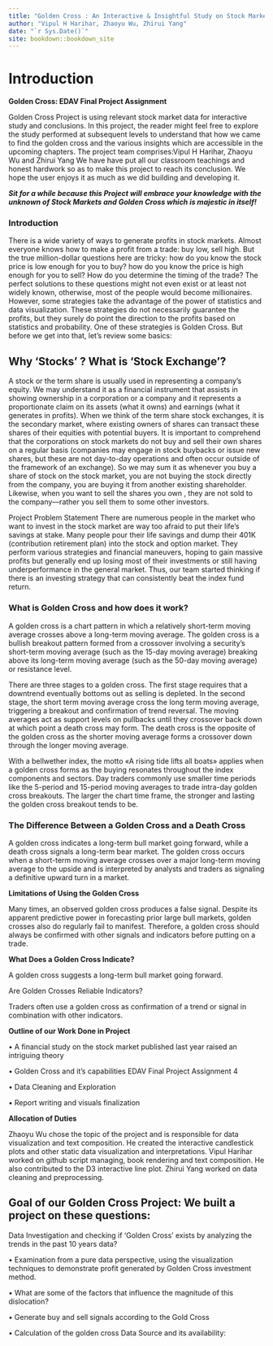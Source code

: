 ```yaml
--- 
title: "Golden Cross : An Interactive & Insightful Study on Stock Market"
author: "Vipul H Harihar, Zhaoyu Wu, Zhirui Yang"
date: "`r Sys.Date()`"
site: bookdown::bookdown_site
---
```


# Introduction

**Golden Cross: EDAV Final Project Assignment**

Golden Cross Project is using relevant stock market data for interactive study and conclusions. In this project, the reader might feel free to explore the study performed at subsequent levels to understand that how we came to find the golden cross and the various insights which are accessible in the upcoming chapters. The project team comprises:Vipul H Harihar, Zhaoyu Wu and Zhirui Yang 
We have have put all our classroom teachings and honest hardwork so as to make this project to reach its conclusion. We hope the user enjoys it as much as we did building and developing it. 

***Sit for a while because this Project will embrace your knowledge with the unknown of Stock Markets and Golden Cross which is majestic in itself!***

### Introduction

There is a wide variety of ways to generate profits in stock markets. Almost everyone knows how to make a profit from a trade: buy low, sell high. But the true million-dollar questions here are tricky: how do you know the stock price is low enough for you to buy? how do you know the price is high enough for you to sell? How do you determine the timing of the trade? The perfect solutions to these questions might not even exist or at least not widely known, otherwise, most of the people would become millionaires. However, some strategies take the advantage of the power of statistics and data visualization. These strategies do not necessarily guarantee the profits, but they surely do point the direction to the profits based on statistics and probability. One of these strategies is Golden Cross. But before we get into that, let's review some basics:

## Why ‘Stocks’ ? What is ‘Stock Exchange’? 
A stock or the term share is usually used in representing a company's equity. We may understand it as a financial instrument that assists in showing ownership in a corporation or a company and it represents a proportionate claim on its assets (what it owns) and earnings (what it generates in profits). When we think of the term share stock exchanges, it is the secondary market, where existing owners of shares can transact these shares of their equities with potential buyers. It is important to comprehend that the corporations on stock markets do not buy and sell their own shares on a regular basis (companies may engage in stock buybacks or issue new shares, but these are not day-to-day operations and often occur outside of the framework of an exchange). So we may sum it as whenever you buy a share of stock on the stock market, you are not buying the stock directly from the company, you are buying it from another existing shareholder. Likewise, when you want to sell the shares you own , they are not sold to the company—rather you sell them to some other investors.

Project Problem Statement There are numerous people in the market who want to invest in the stock market are way too afraid to put their life’s savings at stake. Many people pour their life savings and dump their 401K (contribution retirement plan) into the stock and option market. They perform various strategies and financial maneuvers, hoping to gain massive profits but generally end up losing most of their investments or still having underperformance in the general market. Thus, our team started thinking if there is an investing strategy that can consistently beat the index fund return.

### What is Golden Cross and how does it work? 

A golden cross is a chart pattern in which a relatively short-term moving average crosses above a long-term moving average. The golden cross is a bullish breakout pattern formed from a crossover involving a security's short-term moving average (such as the 15-day moving average) breaking above its long-term moving average (such as the 50-day moving average) or resistance level.

There are three stages to a golden cross. The first stage requires that a downtrend eventually bottoms out as selling is depleted. In the second stage, the short term moving average cross the long term moving average, triggering a breakout and confirmation of trend reversal. The moving averages act as support levels on pullbacks until they crossover back down at which point a death cross may form. The death cross is the opposite of the golden cross as the shorter moving average forms a crossover down through the longer moving average.

With a bellwether index, the motto «A rising tide lifts all boats» applies when a golden cross forms as the buying resonates throughout the index components and sectors. Day traders commonly use smaller time periods like the 5-period and 15-period moving averages to trade intra-day golden cross breakouts. The larger the chart time frame, the stronger and lasting the golden cross breakout tends to be.


### The Difference Between a Golden Cross and a Death Cross

A golden cross indicates a long-term bull market going forward, while a death cross signals a long-term bear market. The golden cross occurs when a short-term moving average crosses over a major long-term moving average to the upside and is interpreted by analysts and traders as signaling a definitive upward turn in a market.

**Limitations of Using the Golden Cross**

Many times, an observed golden cross produces a false signal. Despite its apparent predictive power in forecasting prior large bull markets, golden crosses also do regularly fail to manifest. Therefore, a golden cross should always be confirmed with other signals and indicators before putting on a trade.

**What Does a Golden Cross Indicate?**

A golden cross suggests a long-term bull market going forward.

Are Golden Crosses Reliable Indicators?

Traders often use a golden cross as confirmation of a trend or signal in combination with other indicators.

**Outline of our Work Done in Project**

• A financial study on the stock market published last year raised an intriguing theory 

• Golden Cross and it’s capabilities EDAV Final Project Assignment 4 

• Data Cleaning and Exploration

• Report writing and visuals finalization 


**Allocation of Duties**

Zhaoyu Wu chose the topic of the project and is responsible for data visualization and text composition. He created the interactive candlestick plots and other static data visualization and interpretations. Vipul Harihar worked on github script managing, book rendering and text composition. He also contributed to the D3 interactive line plot. Zhirui Yang worked on data cleaning and preprocessing.

##  Goal of our Golden Cross Project: We built a project on these questions:

Data Investigation and checking if ‘Golden Cross’ exists by analyzing the trends in the past 10 years data?

• Examination from a pure data perspective, using the visualization techniques to demonstrate profit generated by Golden Cross investment method.

• What are some of the factors that influence the magnitude of this dislocation?

• Generate buy and sell signals according to the Gold Cross

• Calculation of the golden cross Data Source and its availability:

